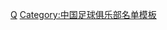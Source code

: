 {{DEFAULTSORT:Qingdao Jonoon F.C. Squad}}
[[Category:青岛中能足球俱乐部|Q]]
[[Category:中国足球俱乐部名单模板|Category:中国足球俱乐部名单模板]]
